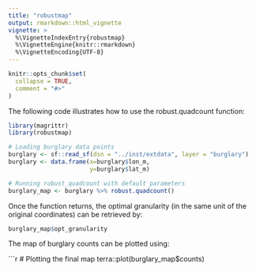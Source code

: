 ```yaml
---
title: "robustmap"
output: rmarkdown::html_vignette
vignette: >
  %\VignetteIndexEntry{robustmap}
  %\VignetteEngine{knitr::rmarkdown}
  %\VignetteEncoding{UTF-8}
---
```


```r
knitr::opts_chunk$set(
  collapse = TRUE,
  comment = "#>"
)
```

The following code illustrates how to use the robust.quadcount function:

```r
library(magrittr)
library(robustmap)

# Loading burglary data points
burglary <- sf::read_sf(dsn = "../inst/extdata", layer = "burglary")
burglary <- data.frame(x=burglary$lon_m,
                       y=burglary$lat_m)

# Running robust_quadcount with default parameters
burglary_map <- burglary %>% robust.quadcount()

```

Once the function returns, the optimal granularity (in the same unit of the original coordinates) can be retrieved by:

```r
burglary_map$opt_granularity
```

The map of burglary counts can be plotted using:

```r
# Plotting the final map
terra::plot(burglary_map$counts)

